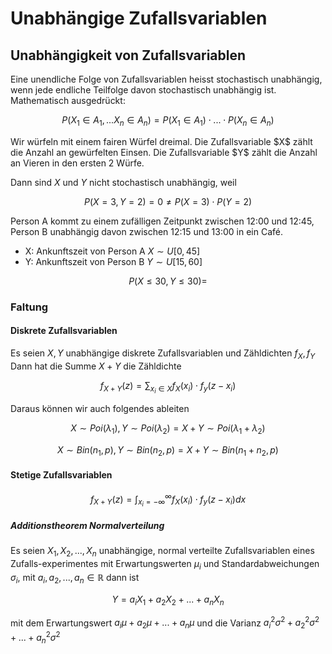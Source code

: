 
# Unabhängige Zufallsvariablen

## Unabhängigkeit von Zufallsvariablen

Eine unendliche Folge von Zufallsvariablen heisst stochastisch unabhängig, wenn jede endliche Teilfolge davon stochastisch unabhängig ist.
Mathematisch ausgedrückt:

$$
P(X_1 \in A_1,...X_n \in A_n)=P(X_1 \in A_1) \cdot ... \cdot P(X_n \in A_n)
$$

<Callout type="example" title="Beispiel Abhängigkeit von Zufallsvariablen">
Wir würfeln mit einem fairen Würfel dreimal.
Die Zufallsvariable $X$ zählt die Anzahl an gewürfelten Einsen.
Die Zufallsvariable $Y$ zählt die Anzahl an Vieren in den ersten 2 Würfe.

Dann sind $X$ und $Y$ nicht stochastisch unabhängig, weil

$$
P(X=3,Y=2)=0 \neq P(X=3)\cdot P(Y=2)
$$
</Callout>

<Callout type="example" title="Beispiel Unabhängigkeit von Zufallsvariablen">
Person A kommt zu einem zufälligen Zeitpunkt zwischen 12:00 und 12:45, Person B unabhängig davon zwischen 12:15 und 13:00 in ein Café.

- X: Ankunftszeit von Person A $X \sim U[0,45]$
- Y: Ankunftszeit von Person B $Y \sim U[15,60]$

$$
P(X\leq 30,Y\leq 30)=
$$
</Callout>

### Faltung

#### Diskrete Zufallsvariablen

Es seien $X, Y$ unabhängige diskrete Zufallsvariablen und Zähldichten $f_X, f_Y$ Dann hat die Summe $X+Y$ die Zähldichte

$$
f_{X+Y}(z)=\sum_{x_i \in X}{f_X(x_i) \cdot f_y(z-x_i)}
$$

Daraus können wir auch folgendes ableiten

$$
X\sim Poi(\lambda_1), Y \sim Poi(\lambda_2) = X+Y \sim Poi(\lambda_1 + \lambda_2)
$$

$$
X\sim Bin(n_1,p), Y \sim Bin(n_2,p) = X+Y \sim Bin(n_1+n_2,p)
$$

#### Stetige Zufallsvariablen

$$
f_{X+Y}(z)=\int_{x_i=-\infty}^{\infty}{f_X(x_i) \cdot f_y(z-x_i) dx}
$$

##### Additionstheorem Normalverteilung

Es seien $X_1, X_2,...,X_n$ unabhängige, normal verteilte Zufallsvariablen eines Zufalls-experimentes mit Erwartungswerten
$\mu_i$ und Standardabweichungen $\sigma_i$, mit $a_i, a_2,...,a_n \in \mathbb{R}$ dann ist

$$
Y=a_i X_1 + a_2 X_2 +...+a_n X_n
$$

mit dem Erwartungswert $a_i \mu + a_2 \mu +...+a_n \mu$ und die Varianz  $a_i^2 \sigma^2 + a_2^2 \sigma^2 +...+a_n^2 \sigma^2$
